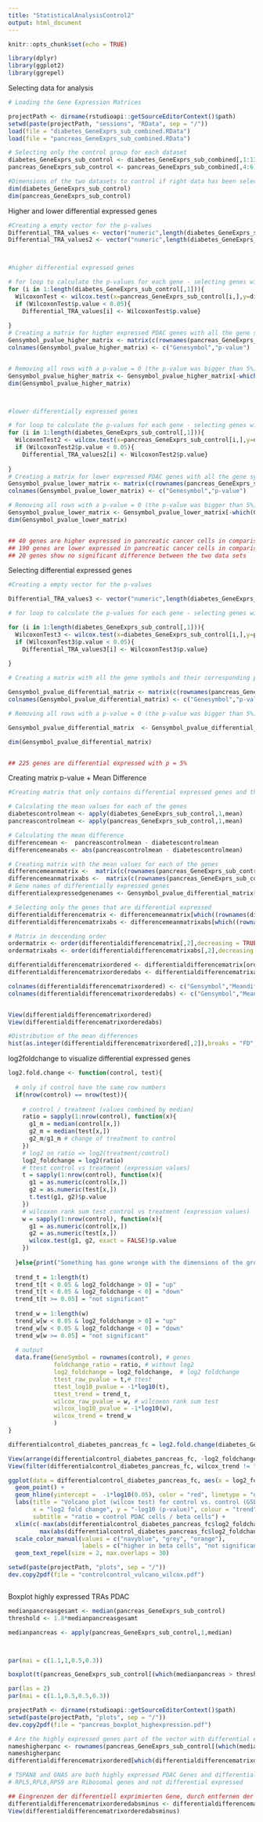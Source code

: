 ---
title: "StatisticalAnalysisControl2"
output: html_document
---

```{r setup, include=FALSE}
knitr::opts_chunk$set(echo = TRUE)
```
```{r message=FALSE}
library(dplyr)
library(ggplot2)
library(ggrepel) 
```



Selecting data for analysis
```{r}
# Loading the Gene Expression Matrices

projectPath <- dirname(rstudioapi::getSourceEditorContext()$path)
setwd(paste(projectPath, "sessions", "RData", sep = "/"))
load(file = "diabetes_GeneExprs_sub_combined.RData")
load(file = "pancreas_GeneExprs_sub_combined.RData")

```

```{r}
# Selecting only the control group for each dataset
diabetes_GeneExprs_sub_control <- diabetes_GeneExprs_sub_combined[,1:13]
pancreas_GeneExprs_sub_control <- pancreas_GeneExprs_sub_combined[,4:6]

#Dimensions of the two datasets to control if right data has been selected
dim(diabetes_GeneExprs_sub_control)
dim(pancreas_GeneExprs_sub_control)

```


Higher and lower differential expressed genes
```{r}

#Creating a empty vector for the p-values
Differential_TRA_values <- vector("numeric",length(diabetes_GeneExprs_sub_control[,1]))
Differential_TRA_values2 <- vector("numeric",length(diabetes_GeneExprs_sub_control[,1]))



#higher differential expressed genes

# for loop to calculate the p-values for each gene - selecting genes with p-value < 0.05
for (i in 1:length(diabetes_GeneExprs_sub_control[,1])){
  WilcoxonTest <- wilcox.test(x=pancreas_GeneExprs_sub_control[i,],y=diabetes_GeneExprs_sub_control[i,],alternative ="greater")
  if (WilcoxonTest$p.value < 0.05){
    Differential_TRA_values[i] <- WilcoxonTest$p.value}
    
}
# Creating a matrix for higher expressed PDAC genes with all the gene symbols and their corresponding p-values
Gensymbol_pvalue_higher_matrix <- matrix(c(rownames(pancreas_GeneExprs_sub_control),Differential_TRA_values),nrow=length(diabetes_GeneExprs_sub_control[,1]),byrow=FALSE)
colnames(Gensymbol_pvalue_higher_matrix) <- c("Genesymbol","p-value")


# Removing all rows with a p-value = 0 (the p-value was bigger than 5%)
Gensymbol_pvalue_higher_matrix <- Gensymbol_pvalue_higher_matrix[-which(Gensymbol_pvalue_higher_matrix[,2]==0),]
dim(Gensymbol_pvalue_higher_matrix)



#lower differentially expressed genes

# for loop to calculate the p-values for each gene - selecting genes with p-value < 0.05
for (i in 1:length(diabetes_GeneExprs_sub_control[,1])){
  WilcoxonTest2 <- wilcox.test(x=pancreas_GeneExprs_sub_control[i,],y=diabetes_GeneExprs_sub_control[i,],alternative ="less")
  if (WilcoxonTest2$p.value < 0.05){
    Differential_TRA_values2[i] <- WilcoxonTest2$p.value}
    
}
# Creating a matrix for lower expressed PDAC genes with all the gene symbols and their corresponding p-values
Gensymbol_pvalue_lower_matrix <- matrix(c(rownames(pancreas_GeneExprs_sub_control),Differential_TRA_values2),nrow=length(diabetes_GeneExprs_sub_control[,1]),byrow=FALSE)
colnames(Gensymbol_pvalue_lower_matrix) <- c("Genesymbol","p-value")

# Removing all rows with a p-value = 0 (the p-value was bigger than 5%)
Gensymbol_pvalue_lower_matrix <- Gensymbol_pvalue_lower_matrix[-which(Gensymbol_pvalue_lower_matrix[,2]==0),]
dim(Gensymbol_pvalue_lower_matrix)


## 40 genes are higher expressed in pancreatic cancer cells in comparison to ß cells 
## 190 genes are lower expressed in pancreatic cancer cells in comparison to ß cells
## 20 genes show no significant difference between the two data sets 

```

Selecting differential expressed genes
```{r}
#Creating a empty vector for the p-values

Differential_TRA_values3 <- vector("numeric",length(diabetes_GeneExprs_sub_control[,1]))

# for loop to calculate the p-values for each gene - selecting genes with p-value < 0.05

for (i in 1:length(diabetes_GeneExprs_sub_control[,1])){
  WilcoxonTest3 <- wilcox.test(x=diabetes_GeneExprs_sub_control[i,],y=pancreas_GeneExprs_sub_control[i,],alternative ="two.sided")
  if (WilcoxonTest3$p.value < 0.05){
    Differential_TRA_values3[i] <- WilcoxonTest3$p.value}
    
}

# Creating a matrix with all the gene symbols and their corresponding p-values

Gensymbol_pvalue_differential_matrix <- matrix(c(rownames(pancreas_GeneExprs_sub_control),Differential_TRA_values3),nrow=length(diabetes_GeneExprs_sub_control[,1]),byrow=FALSE)
colnames(Gensymbol_pvalue_differential_matrix) <- c("Genesymbol","p-value")

# Removing all rows with a p-value = 0 (the p-value was bigger than 5%)

Gensymbol_pvalue_differential_matrix  <- Gensymbol_pvalue_differential_matrix[-which(Gensymbol_pvalue_differential_matrix[,2]==0),]

dim(Gensymbol_pvalue_differential_matrix)


## 225 genes are differential expressed with p = 5%
```




Creating matrix p-value + Mean Difference

```{r}

#Creating matrix that only contains differential expressed genes and their corresponding mean difference between the two control sets

# Calculating the mean values for each of the genes
diabetescontrolmean <- apply(diabetes_GeneExprs_sub_control,1,mean)
pancreascontrolmean <- apply(pancreas_GeneExprs_sub_control,1,mean)

# Calculating the mean difference
differencemean <-  pancreascontrolmean - diabetescontrolmean
differencemeanabs <- abs(pancreascontrolmean - diabetescontrolmean)

# Creating matrix with the mean values for each of the genes
differencemeanmatrix <-  matrix(c(rownames(pancreas_GeneExprs_sub_control),differencemean,diabetescontrolmean,pancreascontrolmean),nrow=250,byrow=FALSE)
differencemeanmatrixabs <-  matrix(c(rownames(pancreas_GeneExprs_sub_control),differencemeanabs,diabetescontrolmean,pancreascontrolmean),nrow=250,byrow=FALSE)
# Gene names of differentially expressed genes
differentialexpressedgenenames <- Gensymbol_pvalue_differential_matrix[,1]

# Selecting only the genes that are differential expressed
differentialdifferencematrix <- differencemeanmatrix[which((rownames(diabetes_GeneExprs_sub_control) %in% differentialexpressedgenenames)),]
differentialdifferencematrixabs <- differencemeanmatrixabs[which((rownames(diabetes_GeneExprs_sub_control) %in% differentialexpressedgenenames)),]
```

```{r}
# Matrix in descending order
ordermatrix <- order(differentialdifferencematrix[,2],decreasing = TRUE)
ordermatrixabs <- order(differentialdifferencematrixabs[,2],decreasing = TRUE)

differentialdifferencematrixordered <- differentialdifferencematrix[ordermatrix,]
differentialdifferencematrixorderedabs <- differentialdifferencematrixabs[ordermatrixabs,]

colnames(differentialdifferencematrixordered) <- c("Gensymbol","Meandifference","MeanDiabetes","MeanPancreas")
colnames(differentialdifferencematrixorderedabs) <- c("Gensymbol","Meandifferenceabs","MeanDiabetes","MeanPancreas")


View(differentialdifferencematrixordered)
View(differentialdifferencematrixorderedabs)


```


```{r}
#Distribution of the mean differences
hist(as.integer(differentialdifferencematrixordered[,2]),breaks = "FD",xlab="Meandifference",main="Distribution of mean difference for differential expressed genes",col="orange")
```
log2foldchange to visualize differential expressed genes

```{r}
log2.fold.change <- function(control, test){
  
  # only if control have the same row numbers
  if(nrow(control) == nrow(test)){
    
    # control / treatment (values combined by median)
    ratio = sapply(1:nrow(control), function(x){
      g1_m = median(control[x,])
      g2_m = median(test[x,])
      g2_m/g1_m # change of treatment to control
    })
    # log2 on ratio => log2(treatment/control)
    log2_foldchange = log2(ratio)
    # ttest control vs treatment (expression values)
    t = sapply(1:nrow(control), function(x){
      g1 = as.numeric(control[x,])
      g2 = as.numeric(test[x,])
      t.test(g1, g2)$p.value
    })
    # wilcoxon rank sum test control vs treatment (expression values)
    w = sapply(1:nrow(control), function(x){
      g1 = as.numeric(control[x,])
      g2 = as.numeric(test[x,])
      wilcox.test(g1, g2, exact = FALSE)$p.value
    })
    
  }else{print("Something has gone wronge with the dimensions of the groups (probably row numbers)!")}
  
  trend_t = 1:length(t)
  trend_t[t < 0.05 & log2_foldchange > 0] = "up"
  trend_t[t < 0.05 & log2_foldchange < 0] = "down"
  trend_t[t >= 0.05] = "not significant"
  
  trend_w = 1:length(w)
  trend_w[w < 0.05 & log2_foldchange > 0] = "up"
  trend_w[w < 0.05 & log2_foldchange < 0] = "down"
  trend_w[w >= 0.05] = "not significant"
  
  # output
  data.frame(GeneSymbol = rownames(control), # genes
             foldchange_ratio = ratio, # without log2
             log2_foldchange = log2_foldchange,  # log2 foldchange
             ttest_raw_pvalue = t,# ttest
             ttest_log10_pvalue = -1*log10(t),
             ttest_trend = trend_t,
             wilcox_raw_pvalue = w, # wilcoxon rank sum test
             wilcox_log10_pvalue = -1*log10(w),
             wilcox_trend = trend_w
             )
}

differentialcontrol_diabetes_pancreas_fc = log2.fold.change(diabetes_GeneExprs_sub_control, pancreas_GeneExprs_sub_control) # ratio = control PDAC cells / beta cells

View(arrange(differentialcontrol_diabetes_pancreas_fc, -log2_foldchange)) # sort by how much differential expressed
View(filter(differentialcontrol_diabetes_pancreas_fc, wilcox_trend != "not significant")) # only significant genes 

ggplot(data = differentialcontrol_diabetes_pancreas_fc, aes(x = log2_foldchange, y = wilcox_log10_pvalue, label = GeneSymbol, col = wilcox_trend)) + 
  geom_point() + 
  geom_hline(yintercept =  -1*log10(0.05), color = "red", linetype = "dashed") +
  labs(title = "Volcano plot (wilcox test) for control vs. control (GSE53454 & GSE59761)", 
       x = "log2 fold change", y = "-log10 (p-value)", colour = "trend",
       subtitle = "ratio = control PDAC cells / beta cells") +
  xlim(c(-max(abs(differentialcontrol_diabetes_pancreas_fc$log2_foldchange)),
         max(abs(differentialcontrol_diabetes_pancreas_fc$log2_foldchange))))+ 
  scale_color_manual(values = c("navyblue", "grey", "orange"), 
                     labels = c("higher in beta cells", "not significant", "higher in PDAC cells")) + 
  geom_text_repel(size = 2, max.overlaps = 30)

setwd(paste(projectPath, "plots", sep = "/"))
dev.copy2pdf(file = "controlcontrol_vulcano_wilcox.pdf")



```

Boxplot highly expressed TRAs PDAC
```{r}

medianpancreasgesamt <- median(pancreas_GeneExprs_sub_control)
threshold <- 1.8*medianpancreasgesamt

medianpancreas <- apply(pancreas_GeneExprs_sub_control,1,median)



par(mai = c(1.1,1,0.5,0.3))

boxplot(t(pancreas_GeneExprs_sub_control[(which(medianpancreas > threshold)),]),col = rainbow(8), main = "Highly expressed TRA genes in the PDAC dataset (GSE59761)",ylab="value",xlab="Genes")

par(las = 2)
par(mai = c(1.1,0.5,0.5,0.3))

projectPath <- dirname(rstudioapi::getSourceEditorContext()$path)
setwd(paste(projectPath, "plots", sep = "/"))
dev.copy2pdf(file = "pancreas_boxplot_highexpression.pdf")

```


```{r}
# Are the highly expressed genes part of the vector with differential expressed genes
nameshigherpanc <- rownames(pancreas_GeneExprs_sub_control[(which(medianpancreas > threshold)),])
nameshigherpanc
differentialdifferencematrixordered[which(differentialdifferencematrixordered[,1] %in% nameshigherpanc),]

# TSPAN8 and GNAS are both highly expressed PDAC Genes and differential expressed
# RPL5,RPL8,RPS9 are Ribosomal genes and not differential expressed 

```
```{r}
## Eingrenzen der differentiell exprimierten Gene, durch entfernen der Gene mit einer geringeren Differenz als 1
differentialdifferencematrixorderedabsminus <- differentialdifferencematrixorderedabs[-which(differentialdifferencematrixorderedabs[,2]<1),]
View(differentialdifferencematrixorderedabsminus)
```
